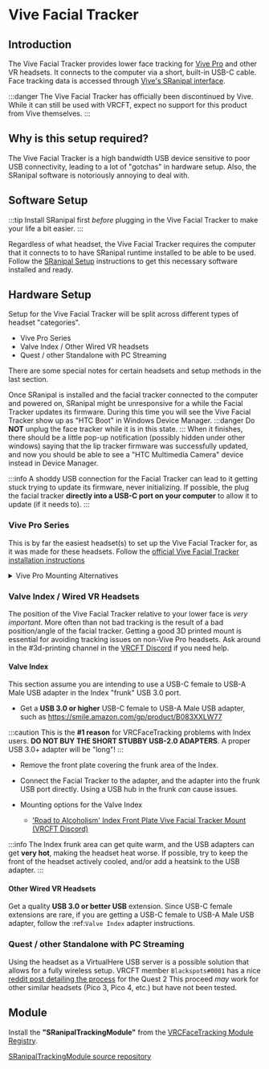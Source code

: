 # Vive Facial Tracker

## Introduction

The Vive Facial Tracker provides lower face tracking for [Vive Pro](./vpe.mdx) and other VR headsets.
It connects to the computer via a short, built-in USB-C cable.
Face tracking data is accessed through [Vive's SRanipal interface](sranipal.mdx).

:::danger
The Vive Facial Tracker has officially been discontinued by Vive. 
While it can still be used with VRCFT, expect no support for this product from Vive themselves. 
:::

## Why is this setup required?

The Vive Facial Tracker is a high bandwidth USB device sensitive to poor USB connectivity, leading to a lot of "gotchas" in hardware setup.
Also, the SRanipal software is notoriously annoying to deal with.

## Software Setup

:::tip
Install SRanipal first *before* plugging in the Vive Facial Tracker to make your life a bit easier.
:::

Regardless of what headset, the Vive Facial Tracker requires the computer that it connects to to have SRanipal runtime installed to be able to be used.
Follow the [SRanipal Setup](sranipal.mdx#set-up) instructions to get this necessary software installed and ready.

## Hardware Setup

Setup for the Vive Facial Tracker will be split across different types of headset "categories".

- Vive Pro Series
- Valve Index / Other Wired VR headsets
- Quest / other Standalone with PC Streaming

There are some special notes for certain headsets and setup methods in the last section.

Once SRanipal is installed and the facial tracker connected to the computer and powered on, SRanipal might be unresponsive for a while the Facial Tracker updates its firmware.
During this time you will see the Vive Facial Tracker show up as "HTC Boot" in Windows Device Manager.
:::danger
Do **NOT** unplug the face tracker while it is in this state.
:::
When it finishes, there should be a little pop-up notification (possibly hidden under other windows) saying that the lip tracker firmware was successfully updated, and now
you should be able to see a "HTC Multimedia Camera" device instead in Device Manager.

:::info
A shoddy USB connection for the Facial Tracker can lead to it getting stuck trying to update its firmware, never initializing.
If possible, the plug the facial tracker **directly into a USB-C port on your computer** to allow it to update (if it needs to).
:::

### Vive Pro Series

This is by far the easiest headset(s) to set up the Vive Facial Tracker for, as it was made for these headsets.
Follow the [official Vive Facial Tracker installation instructions](https://www.vive.com/us/support/facial-tracker/category_howto/tracker.html)

<details>
    <summary>Vive Pro Mounting Alternatives</summary>
    <div>The adhesive that comes with the Vive Facial Tracker isn’t the best, and can easily fail with a knock to the headset. Here are some alternative mounting solutions</div>
    <br/>
    <div>
        <li><a href={"https://www.thingiverse.com/thing:5405617"}>3D printed alternative Mount</a></li>
        <li>Use 3M VHB Tape as adhesive replacement</li>
        <li>Wrap rubber bands around the facial tracker mounting legs and whole headset (ask Azmidi...)</li>
        <li>Wrap a wire around everything??? (ask PLPlolol in the <a href={"https://discord.gg/vrcft"}>VRCFT Discord</a>...)</li>
    </div>
</details>

### Valve Index / Wired VR Headsets

The position of the Vive Facial Tracker relative to your lower face is *very important*.
More often than not bad tracking is the result of a bad position/angle of the facial tracker.
Getting a good 3D printed mount is essential for avoiding tracking issues on non-Vive Pro headsets.
Ask around in the #3d-printing channel in the [VRCFT Discord](https://discord.gg/vrcft) if you need help.

#### Valve Index

This section assume you are intending to use a USB-C female to USB-A Male USB adapter in the Index "frunk" USB 3.0 port.

- Get a **USB 3.0 or higher** USB-C female to USB-A Male USB adapter, such as https://smile.amazon.com/gp/product/B083XXLW77

:::caution
This is the **#1 reason** for VRCFaceTracking problems with Index users.
**DO NOT BUY THE SHORT STUBBY USB-2.0 ADAPTERS**. A proper USB 3.0+ adapter will be "long"!
:::

- Remove the front plate covering the frunk area of the Index.

- Connect the Facial Tracker to the adapter, and the adapter into the frunk USB port directly. Using a USB hub in the frunk *can* cause issues.
- Mounting options for the Valve Index

  - ['Road to Alcoholism' Index Front Plate Vive Facial Tracker Mount (VRCFT Discord)](https://discord.com/channels/849300336128032789/915075185328152606/987813371992748072)

:::info
The Index frunk area can get quite warm, and the USB adapters can get **very hot**, making the headset heat worse. If possible, try to keep the front of the headset actively cooled, and/or add a heatsink to the USB adapter.
:::

#### Other Wired VR Headsets

Get a quality **USB 3.0 or better USB** extension. Since USB-C female extensions are rare, if you are getting a USB-C female to USB-A Male USB adapter, follow the :ref:`Valve Index` adapter instructions.

### Quest / other Standalone with PC Streaming

Using the headset as a VirtualHere USB server is a possible solution that allows for a fully wireless setup.
VRCFT member `Blackspots#0001` has a nice [reddit post detailing the process](https://www.reddit.com/r/Quest2/comments/xlvbc8/getting_the_vive_face_tracker_to_work_with_the/) for the Quest 2
This proceed *may* work for other similar headsets (Pico 3, Pico 4, etc.) but have not been tested. 

## Module

Install the **"SRanipalTrackingModule"** from the [VRCFaceTracking Module Registry](../../vrcft-software/vrcft.mdx#module-registry).

[SRanipalTrackingModule source repository](https://github.com/VRCFaceTracking/SRanipalTrackingModule)